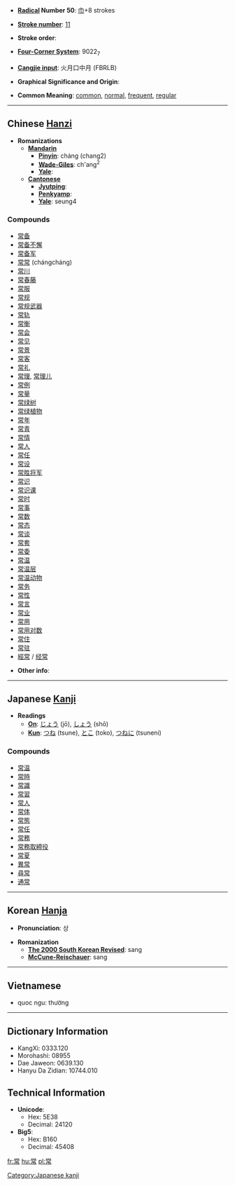 * '''[[Wiktionary:Chinese radical index| Radical]] Number 50''': [[Wiktionary:Chinese radical index 巾|巾]]+8 strokes

* '''[[Wiktionary:Chinese total strokes index|Stroke number]]''': [[Wiktionary:Chinese total strokes index 11|11]]

* '''Stroke order''': 

* '''[[Wiktionary:Chinese four corner index|Four-Corner System]]''': 9022<sub>7</sub>

* '''[[Wiktionary:Chinese Cangjie index|Cangjie input]]''': 火月口中月 (FBRLB)

* '''Graphical Significance and Origin''': 

* '''Common Meaning''': [[common]], [[normal]], [[frequent]], [[regular]]

----

== Chinese [[Hanzi]] ==

* '''Romanizations'''
** '''[[Mandarin]]'''
*** '''[[Pinyin]]''': cháng (chang2)
*** '''[[Wade-Giles]]''': ch'ang<sup>2</sup>
*** '''[[Yale]]''': 
** '''[[Cantonese]]'''
*** '''[[Jyutping]]''':
*** '''[[Penkyamp]]''': 
*** '''[[Yale]]''': seung4

===Compounds===
*[[常备]]
*[[常备不懈]]
*[[常备军]]
*[[常常]] (chángcháng)
*[[常川]]
*[[常春藤]]
*[[常服]]
*[[常规]]
*[[常规武器]]
*[[常轨]]
*[[常衡]]
*[[常会]]
*[[常见]]
*[[常景]]
*[[常客]]
*[[常礼]]
*[[常理]], [[常理儿]]
*[[常例]]
*[[常量]]
*[[常绿树]]
*[[常绿植物]]
*[[常年]]
*[[常青]]
*[[常情]]
*[[常人]]
*[[常任]]
*[[常设]]
*[[常胜将军]]
*[[常识]]
*[[常识课]]
*[[常时]]
*[[常事]]
*[[常数]]
*[[常态]]
*[[常谈]]
*[[常套]]
*[[常委]]
*[[常温]]
*[[常温层]]
*[[常温动物]]
*[[常务]]
*[[常性]]
*[[常言]]
*[[常业]]
*[[常用]]
*[[常用对数]]
*[[常住]]
*[[常驻]]
*[[經常]] / [[经常]]

* '''Other info''': 

----

== Japanese [[Kanji]] ==

* '''Readings'''
** '''[[On]]''': [[じょう]] (jō), [[しょう]] (shō)
** '''[[Kun]]''': [[つね]] (tsune), [[とこ]] (toko), [[つねに]] (tsuneni)

===Compounds===
*[[常温]]
*[[常時]]
*[[常識]]
*[[常習]]
*[[常人]]
*[[常体]]
*[[常態]]
*[[常任]]
*[[常務]]
*[[常務取締役]]
*[[常夏]]
*[[異常]]
*[[尋常]]
*[[通常]]

[[Category:Japanese kanji]]
----

== Korean [[Hanja]] ==

* '''Pronunciation''': 상

* '''Romanization'''
** '''[[The 2000 South Korean Revised Romanization|The 2000 South Korean Revised]]''': sang
** '''[[McCune-Reischauer]]''': sang

----

==Vietnamese==

*quoc ngu: thường

----

== Dictionary Information ==

* KangXi: 0333.120
* Morohashi: 08955
* Dae Jaweon: 0639.130
* Hanyu Da Zidian: 10744.010

== Technical Information ==

* '''Unicode''':
** Hex: 5E38
** Decimal: 24120
* '''Big5''':
** Hex: B160
** Decimal: 45408

[[fr:常]]
[[hu:常]]
[[pl:常]]